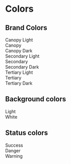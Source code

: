 <!-- Copyright 2019 Cargill Incorporated

Licensed under the Apache License, Version 2.0 (the "License");
you may not use this file except in compliance with the License.
You may obtain a copy of the License at

    http://www.apache.org/licenses/LICENSE-2.0

Unless required by applicable law or agreed to in writing, software
distributed under the License is distributed on an "AS IS" BASIS,
WITHOUT WARRANTIES OR CONDITIONS OF ANY KIND, either express or implied.
See the License for the specific language governing permissions and
limitations under the License. -->

# Colors

## Brand Colors
<div id="brand-block">
  <div className="color-block">
    <div id="canopy-light" className="color">
      <span>Canopy Light</span>
    </div>
    <div id="canopy" className="color">
      <span>Canopy</span>
    </div>
    <div id="canopy-dark" className="color">
      <span>Canopy Dark</span>
    </div>
  </div>

  <div className="color-block">
    <div id="secondary-light" className="color">
      <span>Secondary Light</span>
    </div>
    <div id="secondary" className="color">
      <span>Secondary</span>
    </div>
    <div id="secondary-dark" className="color">
      <span>Secondary Dark</span>
    </div>
  </div>

  <div className="color-block">
    <div id="tertiary-light" className="color">
      <span>Tertiary Light</span>
    </div>
    <div id="tertiary" className="color">
      <span>Tertiary</span>
    </div>
    <div id="tertiary-dark" className="color">
      <span>Tertiary Dark</span>
    </div>
  </div>
</div>

## Background colors

<div id="background-block">
  <div className="color-block">
    <div className="color background-light borderWidth-1 borderStyle-solid">
      <span>Light</span>
    </div>
  </div>

  <div className="color-block">
    <div className="color background-white borderWidth-1 borderStyle-solid">
      <span>White</span>
    </div>
  </div>
</div>

## Status colors

<div id="status-block">
  <div className="color-block">
    <div id="status-success" className="color background-success">
      <span>Success</span>
    </div>
  </div>

  <div className="color-block">
    <div id="status-danger" className="color background-danger">
      <span>Danger</span>
    </div>
  </div>

  <div className="color-block">
    <div id="status-warning" className="color background-warning">
      <span>Warning</span>
    </div>
  </div>
</div>

